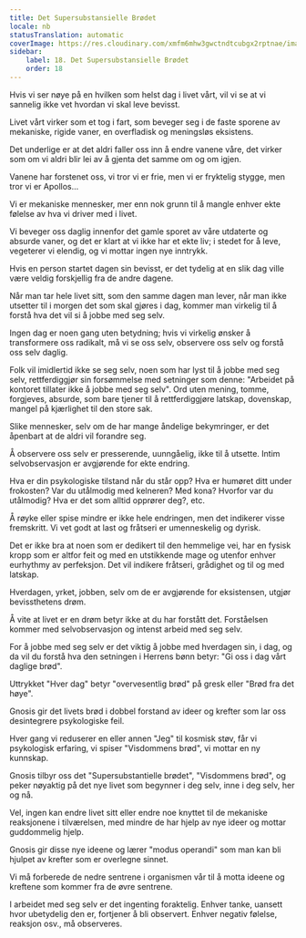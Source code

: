 ```yaml
---
title: Det Supersubstansielle Brødet
locale: nb
statusTranslation: automatic
coverImage: https://res.cloudinary.com/xmfm6mhw3gwctndtcubgx2rptnae/image/upload/v1740468922/small_cover_tratado_de_psicologia_revolucionaria_a4c0dca4e0.webp
sidebar:
    label: 18. Det Supersubstansielle Brødet
    order: 18
---
```

Hvis vi ser nøye på en hvilken som helst dag i livet vårt, vil vi se at vi sannelig ikke vet hvordan vi skal leve bevisst.

Livet vårt virker som et tog i fart, som beveger seg i de faste sporene av mekaniske, rigide vaner, en overfladisk og meningsløs eksistens.

Det underlige er at det aldri faller oss inn å endre vanene våre, det virker som om vi aldri blir lei av å gjenta det samme om og om igjen.

Vanene har forstenet oss, vi tror vi er frie, men vi er fryktelig stygge, men tror vi er Apollos...

Vi er mekaniske mennesker, mer enn nok grunn til å mangle enhver ekte følelse av hva vi driver med i livet.

Vi beveger oss daglig innenfor det gamle sporet av våre utdaterte og absurde vaner, og det er klart at vi ikke har et ekte liv; i stedet for å leve, vegeterer vi elendig, og vi mottar ingen nye inntrykk.

Hvis en person startet dagen sin bevisst, er det tydelig at en slik dag ville være veldig forskjellig fra de andre dagene.

Når man tar hele livet sitt, som den samme dagen man lever, når man ikke utsetter til i morgen det som skal gjøres i dag, kommer man virkelig til å forstå hva det vil si å jobbe med seg selv.

Ingen dag er noen gang uten betydning; hvis vi virkelig ønsker å transformere oss radikalt, må vi se oss selv, observere oss selv og forstå oss selv daglig.

Folk vil imidlertid ikke se seg selv, noen som har lyst til å jobbe med seg selv, rettferdiggjør sin forsømmelse med setninger som denne: "Arbeidet på kontoret tillater ikke å jobbe med seg selv". Ord uten mening, tomme, forgjeves, absurde, som bare tjener til å rettferdiggjøre latskap, dovenskap, mangel på kjærlighet til den store sak.

Slike mennesker, selv om de har mange åndelige bekymringer, er det åpenbart at de aldri vil forandre seg.

Å observere oss selv er presserende, uunngåelig, ikke til å utsette. Intim selvobservasjon er avgjørende for ekte endring.

Hva er din psykologiske tilstand når du står opp? Hva er humøret ditt under frokosten? Var du utålmodig med kelneren? Med kona? Hvorfor var du utålmodig? Hva er det som alltid opprører deg?, etc.

Å røyke eller spise mindre er ikke hele endringen, men det indikerer visse fremskritt. Vi vet godt at last og fråtseri er umenneskelig og dyrisk.

Det er ikke bra at noen som er dedikert til den hemmelige vei, har en fysisk kropp som er altfor feit og med en utstikkende mage og utenfor enhver eurhythmy av perfeksjon. Det vil indikere fråtseri, grådighet og til og med latskap.

Hverdagen, yrket, jobben, selv om de er avgjørende for eksistensen, utgjør bevissthetens drøm.

Å vite at livet er en drøm betyr ikke at du har forstått det. Forståelsen kommer med selvobservasjon og intenst arbeid med seg selv.

For å jobbe med seg selv er det viktig å jobbe med hverdagen sin, i dag, og da vil du forstå hva den setningen i Herrens bønn betyr: "Gi oss i dag vårt daglige brød".

Uttrykket "Hver dag" betyr "overvesentlig brød" på gresk eller "Brød fra det høye".

Gnosis gir det livets brød i dobbel forstand av ideer og krefter som lar oss desintegrere psykologiske feil.

Hver gang vi reduserer en eller annen "Jeg" til kosmisk støv, får vi psykologisk erfaring, vi spiser "Visdommens brød", vi mottar en ny kunnskap.

Gnosis tilbyr oss det "Supersubstantielle brødet", "Visdommens brød", og peker nøyaktig på det nye livet som begynner i deg selv, inne i deg selv, her og nå.

Vel, ingen kan endre livet sitt eller endre noe knyttet til de mekaniske reaksjonene i tilværelsen, med mindre de har hjelp av nye ideer og mottar guddommelig hjelp.

Gnosis gir disse nye ideene og lærer "modus operandi" som man kan bli hjulpet av krefter som er overlegne sinnet.

Vi må forberede de nedre sentrene i organismen vår til å motta ideene og kreftene som kommer fra de øvre sentrene.

I arbeidet med seg selv er det ingenting foraktelig. Enhver tanke, uansett hvor ubetydelig den er, fortjener å bli observert. Enhver negativ følelse, reaksjon osv., må observeres.

